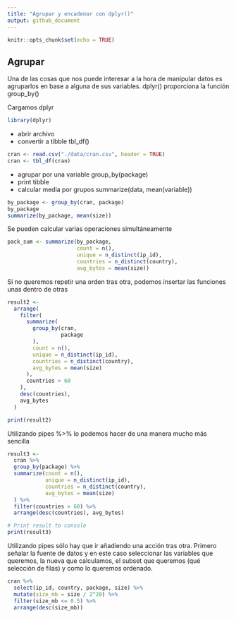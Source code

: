 ```yaml
---
title: "Agrupar y encadenar con dplyr()"
output: github_document
---
```


```r
knitr::opts_chunk$set(echo = TRUE)
```

## Agrupar
Una de las cosas que nos puede interesar a la hora de manipular datos es agruparlos en base a alguna de sus variables. dplyr() proporciona la función group_by()

Cargamos dplyr
```r
library(dplyr)
```

- abrir archivo
- convertir a tibble tbl_df()
```r
cran <- read.csv("./data/cran.csv", header = TRUE)
cran <- tbl_df(cran)
```

- agrupar por una variable group_by(package)
- print tibble
- calcular media por grupos summarize(data, mean(variable))
```r
by_package <- group_by(cran, package)
by_package
summarize(by_package, mean(size))
```

Se pueden calcular varias operaciones simultáneamente
```r
pack_sum <- summarize(by_package,
                      count = n(),
                      unique = n_distinct(ip_id),
                      countries = n_distinct(country),
                      avg_bytes = mean(size))
```

Si no queremos repetir una orden tras otra, podemos insertar las funciones unas dentro de otras
```r
result2 <-
  arrange(
    filter(
      summarize(
        group_by(cran,
                 package
        ),
        count = n(),
        unique = n_distinct(ip_id),
        countries = n_distinct(country),
        avg_bytes = mean(size)
      ),
      countries > 60
    ),
    desc(countries),
    avg_bytes
  )

print(result2)
```

Utilizando pipes %>% lo podemos hacer de una manera mucho más sencilla
```r
result3 <-
  cran %>%
  group_by(package) %>%
  summarize(count = n(),
            unique = n_distinct(ip_id),
            countries = n_distinct(country),
            avg_bytes = mean(size)
  ) %>%
  filter(countries > 60) %>%
  arrange(desc(countries), avg_bytes)

# Print result to console
print(result3)
```

Utilizando pipes sólo hay que ir añadiendo una acción tras otra. Primero señalar la fuente de datos y en este caso seleccionar las variables que queremos, la nueva que calculamos, el subset que queremos (qué selección de filas) y como lo queremos ordenado.
```r
cran %>%
  select(ip_id, country, package, size) %>%
  mutate(size_mb = size / 2^20) %>%
  filter(size_mb <= 0.5) %>%
  arrange(desc(size_mb))
```